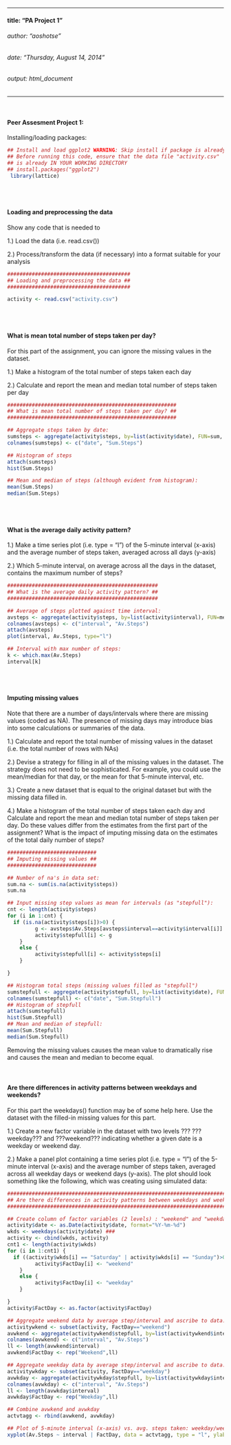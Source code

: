 ---
#### title: "PA Project 1"
###### author: "aoshotse"
###### date: "Thursday, August 14, 2014"
###### output: html_document
__________________________________________________________________________________
  <br />
  
#### Peer Assesment Project 1:
Installing/loading packages:

```r
## Install and load ggplot2 WARNING: Skip install if package is already installed!
## Before running this code, ensure that the data file "activity.csv"
## is already IN YOUR WORKING DIRECTORY
## install.packages("ggplot2")
 library(lattice)
```
  <br />
  <br />
  
#### Loading and preprocessing the data

Show any code that is needed to 

1.) Load the data (i.e. read.csv())

2.) Process/transform the data (if necessary) into a format suitable for your analysis

```r
########################################
## Loading and preprocessing the data ##
########################################

activity <- read.csv("activity.csv")
```
  <br />
  <br />
  
#### What is mean total number of steps taken per day?

For this part of the assignment, you can ignore the missing values in the dataset.

1.) Make a histogram of the total number of steps taken each day

2.) Calculate and report the mean and median total number of steps taken per day

```r
#######################################################
## What is mean total number of steps taken per day? ##
#######################################################

## Aggregate steps taken by date:
sumsteps <- aggregate(activity$steps, by=list(activity$date), FUN=sum, na.rm=TRUE)
colnames(sumsteps) <- c("date", "Sum.Steps")

## Histogram of steps
attach(sumsteps)
hist(Sum.Steps)

## Mean and median of steps (although evident from histogram):
mean(Sum.Steps)
median(Sum.Steps)
```
  <br />
  <br />
  
#### What is the average daily activity pattern?

1.) Make a time series plot (i.e. type = "l") of the 5-minute interval (x-axis) and the average number of steps taken, averaged across all days (y-axis)

2.) Which 5-minute interval, on average across all the days in the dataset, contains the maximum number of steps?

```r
#################################################
## What is the average daily activity pattern? ##
#################################################

## Average of steps plotted against time interval:
avsteps <- aggregate(activity$steps, by=list(activity$interval), FUN=mean, na.rm=TRUE)
colnames(avsteps) <- c("interval", "Av.Steps")
attach(avsteps)
plot(interval, Av.Steps, type="l")

## Interval with max number of steps:
k <- which.max(Av.Steps)
interval[k]
```
  <br />
  <br />
  
#### Imputing missing values

Note that there are a number of days/intervals where there are missing values (coded as NA). The presence of missing days may introduce bias into some calculations or summaries of the data.

1.) Calculate and report the total number of missing values in the dataset (i.e. the total number of rows with NAs)

2.) Devise a strategy for filling in all of the missing values in the dataset. The strategy does not need to be sophisticated. For example, you could use the mean/median for that day, or the mean for that 5-minute interval, etc.

3.) Create a new dataset that is equal to the original dataset but with the missing data filled in.

4.) Make a histogram of the total number of steps taken each day and Calculate and report the mean and median total number of steps taken per day. Do these values differ from the estimates from the first part of the assignment? What is the impact of imputing missing data on the estimates of the total daily number of steps?

```r
#############################
## Imputing missing values ##
#############################

## Number of na's in data set:
sum.na <- sum(is.na(activity$steps))
sum.na

## Input missing step values as mean for intervals (as "stepfull"):
cnt <- length(activity$steps)
for (i in 1:cnt) {
  if (is.na(activity$steps[i])>0) {
	     g <- avsteps$Av.Steps[avsteps$interval==activity$interval[i]]
		 activity$stepfull[i] <- g
	}
	else {
	     activity$stepfull[i] <- activity$steps[i]
	}

}

## Histogram total steps (missing values filled as "stepfull")
sumstepfull <- aggregate(activity$stepfull, by=list(activity$date), FUN=sum, na.rm=TRUE)
colnames(sumstepfull) <- c("date", "Sum.Stepfull")
## Histogram of stepfull
attach(sumstepfull)
hist(Sum.Stepfull)
## Mean and median of stepfull:
mean(Sum.Stepfull)
median(Sum.Stepfull)
```
Removing the missing values causes the mean value to dramatically rise and causes the mean and median to become equal.
  <br />
  <br />
  <br />
  
#### Are there differences in activity patterns between weekdays and weekends?

For this part the weekdays() function may be of some help here. Use the dataset with the filled-in missing values for this part.

1.) Create a new factor variable in the dataset with two levels ??? ???weekday??? and ???weekend??? indicating whether a given date is a weekday or weekend day.

2.) Make a panel plot containing a time series plot (i.e. type = "l") of the 5-minute interval (x-axis) and the average number of steps taken, averaged across all weekday days or weekend days (y-axis). The plot should look something like the following, which was creating using simulated data:

```r
###############################################################################
## Are there differences in activity patterns between weekdays and weekends? ##
###############################################################################

## Create column of factor variables (2 levels) : "weekend" and "weekday"
activity$date <- as.Date(activity$date, format="%Y-%m-%d")
wkds <- weekdays(activity$date) ###
activity <- cbind(wkds, activity)
cnt1 <- length(activity$wkds)
for (i in 1:cnt1) {
  if ((activity$wkds[i] == "Saturday" | activity$wkds[i] == "Sunday")>0) {
		 activity$FactDay[i] <- "weekend"
	}
	else {
	     activity$FactDay[i] <- "weekday"
	}

}
activity$FactDay <- as.factor(activity$FactDay) 

## Aggregate weekend data by average step/interval and ascribe to data.frame "avwkend"
activitywkend <- subset(activity, FactDay=="weekend")
avwkend <- aggregate(activitywkend$stepfull, by=list(activitywkend$interval), FUN=mean, na.rm=TRUE)
colnames(avwkend) <- c("interval", "Av.Steps")
ll <- length(avwkend$interval)
avwkend$FactDay <- rep("Weekend",ll)

## Aggregate weekday data by average step/interval and ascribe to data.frame "avwkday"
activitywkday <- subset(activity, FactDay=="weekday")
avwkday <- aggregate(activitywkday$stepfull, by=list(activitywkday$interval), FUN=mean, na.rm=TRUE)
colnames(avwkday) <- c("interval", "Av.Steps")
ll <- length(avwkday$interval)
avwkday$FactDay <- rep("Weekday",ll)

## Combine avwkend and avwkday
actvtagg <- rbind(avwkend, avwkday)

## Plot of 5-minute interval (x-axis) vs. avg. steps taken: weekday/weekend(y-axis)
xyplot(Av.Steps ~ interval | FactDay, data = actvtagg, type = "l", ylab ="Number of steps", layout=c(1,2))
```

